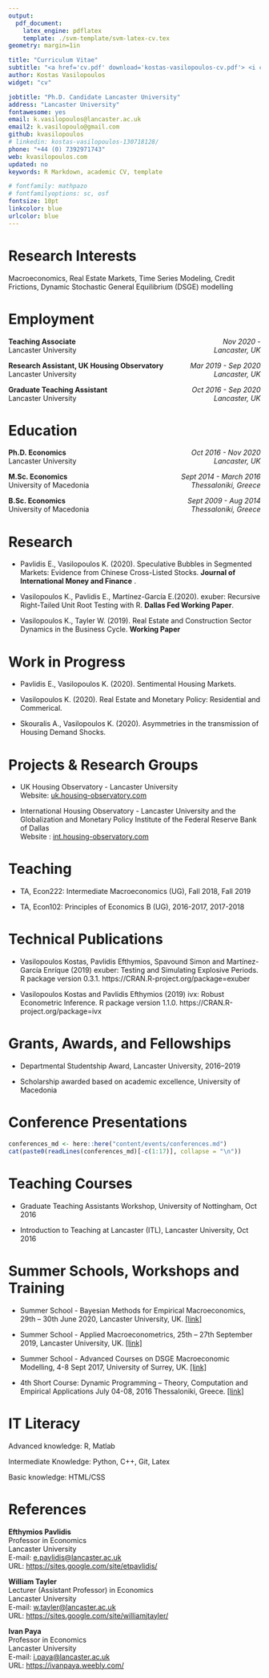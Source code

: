 ```yaml
---
output:
  pdf_document:
    latex_engine: pdflatex
    template: ./svm-template/svm-latex-cv.tex
geometry: margin=1in

title: "Curriculum Vitae"
subtitle: "<a href='cv.pdf' download='kostas-vasilopoulos-cv.pdf'> <i class='fa fa-download'></i> Download <br> </a>"
author: Kostas Vasilopoulos
widget: "cv"

jobtitle: "Ph.D. Candidate Lancaster University"
address: "Lancaster University"
fontawesome: yes
email: k.vasilopoulos@lancaster.ac.uk
email2: k.vasilopoulo@gmail.com
github: kvasilopoulos
# linkedin: kostas-vasilopoulos-130718128/
phone: "+44 (0) 7392971743"
web: kvasilopoulos.com
updated: no
keywords: R Markdown, academic CV, template

# fontfamily: mathpazo
# fontfamilyoptions: sc, osf
fontsize: 10pt
linkcolor: blue
urlcolor: blue
---
```


# Research Interests 

Macroeconomics, Real Estate Markets, Time  Series Modeling, Credit Frictions, Dynamic Stochastic General Equilibrium (DSGE) modelling

<!--- Employment --->

# Employment

 **Teaching Associate** \hfill <span style = "float:right;">  *Nov 2020 - * </span> \newline <br>
  Lancaster University  \hfill <span style = "float:right;"> *Lancaster, UK* </span>

 **Research Assistant, UK Housing Observatory** \hfill <span style = "float:right;">  *Mar 2019 - Sep 2020* </span> \newline <br>
  Lancaster University  \hfill <span style = "float:right;"> *Lancaster, UK* </span>


  **Graduate Teaching Assistant** \hfill <span style = "float:right;">  *Oct 2016 - Sep 2020* </span> \newline <br>
  Lancaster University  \hfill <span style = "float:right;"> *Lancaster, UK* </span>


<!--- Education --->

# Education 

\vspace{2mm}

  **Ph.D. Economics** \hfill <span style = "float:right;">  *Oct 2016 - Nov 2020* </span> \newline <br>
  Lancaster University  \hfill <span style = "float:right;"> *Lancaster, UK* </span>

  **M.Sc. Economics**  \hfill  <span style = "float:right;"> *Sept 2014 - March 2016* </span> \newline <br>
  University of Macedonia  \hfill <span style = "float:right;"> *Thessaloniki, Greece* </span>

  **B.Sc. Economics**  \hfill  <span style = "float:right;"> *Sept 2009 - Aug 2014* </span> \newline <br>
  University of Macedonia \hfill <span style = "float:right;"> *Thessaloniki, Greece* </span>


<!--- Research --->

# Research

* Pavlidis E., Vasilopoulos K. (2020). Speculative Bubbles in Segmented Markets: Evidence from Chinese Cross-Listed Stocks. **Journal of International Money and Finance** .

* Vasilopoulos K., Pavlidis E., Martínez-García E.(2020). exuber: Recursive Right-Tailed Unit Root Testing with R. **Dallas Fed Working Paper**.

* Vasilopoulos K., Tayler W. (2019). Real Estate and Construction Sector Dynamics in the Business Cycle. **Working Paper**

# Work in Progress

* Pavlidis E., Vasilopoulos K. (2020). Sentimental Housing Markets. 

* Vasilopoulos K. (2020). Real Estate and Monetary Policy: Residential and Commerical.

* Skouralis A., Vasilopoulos K. (2020).   Asymmetries in the transmission of Housing Demand Shocks.

<!--- Projects --->

# Projects & Research Groups

<!-- I am a member and the maintainer of two projects on monitoring housing markets for episodes of exuberance: -->

* UK Housing Observatory - Lancaster  University \newline <br> 
Website: [uk.housing-observatory.com](uk.housing-observatory.com) 

* International Housing Observatory - Lancaster University and the Globalization and Monetary Policy Institute of the Federal Reserve Bank of Dallas \newline <br>
Website : [int.housing-observatory.com](int.housing-observatory.com) 
    

<!--- Teaching --->

# Teaching 

 * TA, Econ222: Intermediate Macroeconomics (UG), Fall 2018, Fall 2019
 
 * TA, Econ102: Principles of Economics B (UG), 2016-2017, 2017-2018
 
 

<!--- Technical Publications --->

# Technical Publications

*   Vasilopoulos Kostas, Pavlidis Efthymios, Spavound Simon and Martínez-García Enríque (2019) exuber: Testing and Simulating Explosive Periods. R package version 0.3.1. https://CRAN.R-project.org/package=exuber

*   Vasilopoulos Kostas and Pavlidis Efthymios (2019) ivx: Robust Econometric Inference. R package version 1.1.0. https://CRAN.R-project.org/package=ivx

 
# Grants, Awards, and Fellowships

* Departmental Studentship Award, Lancaster University, 2016–2019

* Scholarship awarded based on academic excellence, University of Macedonia

<!--- Conferences --->

# Conference Presentations

```r
conferences_md <- here::here("content/events/conferences.md")
cat(paste0(readLines(conferences_md)[-c(1:17)], collapse = "\n"))
```

<!-- ## 2019 -->

<!--   * Lancaster PhD Summer School on Applied Macroeconometrics, Lancaster, September, 2019 -->

<!--   * 3rd Annual International Conference on Macroeconomic Analysis and International Finance, Rethymno, May, 2019 -->

<!--   * North West Social Sciences Doctoral Training Partnership, Lancaster University, Lancaster, May, 2019 -->

<!--   * 5th International Conference on Applied Theory, Macro and Empirical Finance, -->
<!-- University of Macedonia, Thessaloniki, April 2019 -->

<!-- ## 2018 -->

<!--   * The 12th International Conference on Computational and Financial Econometrics , University of Pisa, Pisa, 14-16 December 2018. -->

<!--   * 4th International Conference on Applied Theory, Macro and Empirical Finance, University of Macedonia, Thessaloniki, April, 2018 -->

<!--   * North West Social Sciences Doctoral Training Partnership The University of Manchester, Manchester, May, 2018 -->

<!-- ## 2017 -->

<!--   * 3rd International Conference on Applied Theory, Macro and Empirical Finance, University of Macedonia, Thessaloniki, April, 2017 -->


# Teaching Courses

* Graduate Teaching Assistants Workshop, University of Nottingham, Oct 2016

* Introduction to Teaching at Lancaster (ITL), Lancaster University, Oct 2016


<!--- Events --->

# Summer Schools, Workshops and Training

* Summer School - Bayesian Methods for Empirical Macroeconomics, 29th – 30th June 2020, Lancaster University, UK.
[[link]](https://sites.google.com/view/lancseconsummer/home)

* Summer School - Applied Macroeconometrics, 25th – 27th September 2019, Lancaster University, UK.
[[link]](http://wp.lancs.ac.uk/lancaster-phd-summer-school-2019/)

* Summer School -  Advanced Courses on DSGE Macroeconomic Modelling, 4-8 Sept 2017, University of Surrey, UK. [[link]](https://www.surrey.ac.uk/events/20180903-foundations-and-advanced-courses-dsge-macroeconomic-modelling-and-conference-summer)

* 4th Short Course: Dynamic Programming – Theory, Computation and Empirical Applications 
July 04-08, 2016 Thessaloniki, Greece. [[link]](http://sce2016.uom.gr/)

<!--- IT Literacy --->

# IT Literacy

Advanced knowledge:  R, Matlab

Intermediate Knowledge: Python, C++, Git, Latex

Basic knowledge: HTML/CSS



<!--- References --->

# References

**Efthymios Pavlidis** \newline <br>
Professor in Economics \newline <br>
Lancaster University \newline <br>
E-mail: [e.pavlidis@lancaster.ac.uk](e.pavlidis@lancaster.ac.uk) \newline <br>
URL: [https://sites.google.com/site/etpavlidis/](https://sites.google.com/site/etpavlidis/)

**William Tayler** \newline <br>
Lecturer (Assistant Professor) in Economics \newline <br>
Lancaster University \newline <br>
E-mail: [w.tayler@lancaster.ac.uk](w.tayler@lancaster.ac.uk) \newline <br>
URL: [https://sites.google.com/site/williamjtayler/](https://sites.google.com/site/williamjtayler/)   

**Ivan Paya** \newline <br>
Professor in Economics \newline <br>
Lancaster University \newline <br>
E-mail: [i.paya@lancaster.ac.uk](i.paya@lancaster.ac.uk) \newline <br>
URL: [https://ivanpaya.weebly.com/](https://ivanpaya.weebly.com/) 